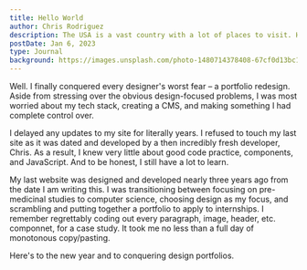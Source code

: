 ```yaml
---
title: Hello World
author: Chris Rodriguez
description: The USA is a vast country with a lot of places to visit. Here are the 10 best places to visit in the USA.
postDate: Jan 6, 2023
type: Journal
background: https://images.unsplash.com/photo-1480714378408-67cf0d13bc1b
---
```


Well. I finally conquered every designer's worst fear – a portfolio redesign. Aside from stressing over the obvious design-focused problems, I was most worried about my tech stack, creating a CMS, and making something I had complete control over.

I delayed any updates to my site for literally years. I refused to touch my last site as it was dated and developed by a then incredibly fresh developer, Chris. As a result, I knew very little about good code practice, components, and JavaScript. And to be honest, I still have a lot to learn.

My last website was designed and developed nearly three years ago from the date I am writing this. I was transitioning between focusing on pre-medicinal studies to computer science, choosing design as my focus, and scrambling and putting together a portfolio to apply to internships. I remember regrettably coding out every paragraph, image, header, etc. componnet, for a case study. It took me no less than a full day of monotonous copy/pasting.

Here's to the new year and to conquering design portfolios.